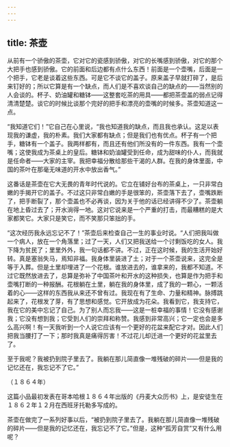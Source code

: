```yaml
---
---
---
```

title: 茶壶
---




从前有一个骄傲的茶壶，它对它的瓷感到骄傲，对它的长嘴感到骄傲，对它的那个大把手也感到骄傲。它的前面和后边都有点什么东西！前面是一个壶嘴，后面是一个把手，它老是谈着这些东西。可是它不谈它的盖子。原来盖子早就打碎了，是后来钉好的；所以它算是有一个缺点，而人们是不喜欢谈自己的缺点的——当然别的人会谈的。杯子、奶油罐和糖钵——这整套吃茶的用具——都把茶壶盖的弱点记得清清楚楚。谈它的时候比谈那个完好的把手和漂亮的壶嘴的时候多。茶壶知道这一点。

“我知道它们！”它自己在心里说，“我也知道我的缺点，而且我也承认。这足以表现我的谦虚，我的朴素。我们大家都有缺点；但是我们也有优点。杯子有一个把手，糖钵有一个盖子。我两样都有，而且还有他们所没有的一件东西。我有一个壶嘴；这使我成为茶桌上的皇后。糖钵和奶油罐受到任命，成为甜味的仆人，而我就是任命者——大家的主宰。我把幸福分散给那些干渴的人群。在我的身体里面，中国的茶叶在那毫无味道的开水中放出香气。”

这番话是茶壶在它大无畏的青年时代说的。它立在铺好台布的茶桌上，一只非常白嫩的手揭开它的盖子。不过这只非常白嫩的手是很笨的，茶壶落下去了，壶嘴跌断了，把手断裂了，那个壶盖也不必再谈，因为关于他的话已经讲得不少了。茶壶躺在地上昏过去了；开水淌得一地。这对它说来是一个严重的打击，而最糟糕的是大家都笑它。大家只是笑它，而不笑那只笨拙的手。

“这次经历我永远忘记不了！”茶壶后来检查自己一生的事业时说。“人们把我叫做一个病人，放在一个角落里；过了一天，人们又把我送给一个讨剩饭吃的女人。我下降为贫民了；里里外外，我一句话都不讲。不过，正在这时候，我的生活开始好转。真是塞翁失马，焉知非福。我身体里装进了土；对于一个茶壶说来，这完全是等于入葬。但是土里却埋进了一个花根。谁放进去的，谁拿来的，我都不知道。不过它既然放进去了，总算是弥补了中国茶叶和开水的这种损失，也算是作为把手和壶嘴打断的一种报酬。花根躺在土里，躺在我的身体里，成了我的一颗心，一颗活着的心——这样的东西我从来还不曾有过。我现在有了生命、力量和精神。脉搏跳起来了，花根发了芽，有了思想和感觉。它开放成为花朵。我看到它，我支持它，我在它的美中忘记了自己。为了别人而忘我——这是一桩幸福的事情！它没有感谢我；它没有想到我；它受到人们的崇拜和称赞。我感到非常高兴；它一定也会是多么高兴啊！有一天我听到一个人说它应该有一个更好的花盆来配它才对。因此人们把我当腰打了一下；那时我真是痛得厉害！不过花儿却迁进一个更好的花盆里去了。

至于我呢？我被扔到院子里去了。我躺在那儿简直像一堆残破的碎片——但是我的记忆还在，我忘记不了它。”

（１８６４年）

这篇小品最初发表在哥本哈根１８６４年出版的《丹麦大众历书》上，是安徒生在１８６２年１２月在西班牙托勒多写成的。

茶壶在做完了一系列好事以后，“被扔到院子里去了。我躺在那儿简直像一堆残破的碎片——但是我的记忆还在，我忘记不了它。”但是，这种“孤芳自赏”又有什么用呢？